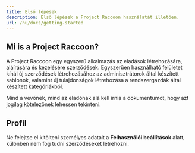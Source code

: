 ```yaml
---
title: Első lépések
description: Első lépések a Project Raccoon használatát illetően.
url: /hu/docs/getting-started
---
```


## Mi is a Project Raccoon?

A Project Raccoon egy egyszerű alkalmazás az eladások létrehozására, aláírására és kezelésére
szerződések. Egyszerűen használható felületet kínál új szerződések létrehozásához
az adminisztrátorok által készített sablonok, valamint új tulajdonságok létrehozása a rendszergazdák által készített kategóriákból. 

Mind a vevőnek, mind az eladónak alá kell írnia a dokumentumot, hogy azt jogilag
kötelezőnek lehessen tekinteni.

## Profil

Ne felejtse el kitölteni személyes adatait a **Felhasználói beállítások** alatt,
különben nem fog tudni szerződéseket létrehozni.
